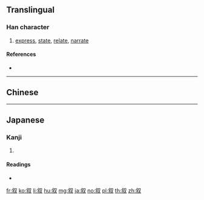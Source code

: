 {{also|敘|敍}}
==Translingual==

===Han character===
{{Han char|rn=29|rad=又|as=07|sn=9|four=|canj=ODE|ids=⿰余又}}

# [[express]], [[state]], [[relate]], [[narrate]]

====References====
* {{Han ref|kx=0166.090|dkj=03163|dj=0378.030|hdz=10397.150|uh=53D9|ud=21465}}

----

==Chinese==
{{zh-see|敘}}

----

==Japanese==

===Kanji===
{{ja-kanji|grade=c|rs=又07}}

# {{defn|lang=ja|sort=又07}}

====Readings====
* {{ja-readings|goon=[[じょ]] (jo)|kanon=[[しょ]] (sho) {{non-joyo-reading}}|kun=[[ついでる]] (tsuideru), [[ついで]] (tsuide), [[のべる]] (noberu)}}

[[fr:叙]]
[[ko:叙]]
[[li:叙]]
[[hu:叙]]
[[mg:叙]]
[[ja:叙]]
[[no:叙]]
[[pl:叙]]
[[th:叙]]
[[zh:叙]]